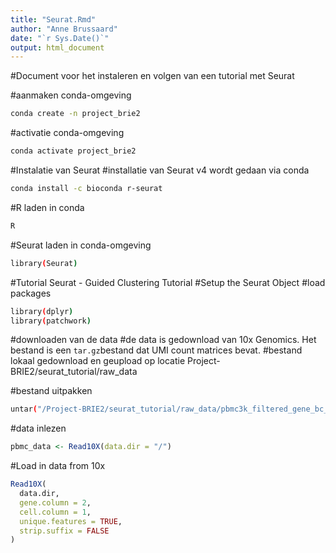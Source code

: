 ```yaml
---
title: "Seurat.Rmd"
author: "Anne Brussaard"
date: "`r Sys.Date()`"
output: html_document
---
```


#Document voor het instaleren en volgen van een tutorial met Seurat

#aanmaken conda-omgeving 
```bash
conda create -n project_brie2
```

#activatie conda-omgeving 
```bash
conda activate project_brie2
```

#Instalatie van Seurat
#installatie van Seurat v4 wordt gedaan via conda 
```bash
conda install -c bioconda r-seurat
```

#R laden in conda 
```bash
R
```

#Seurat laden in conda-omgeving 
```bash
library(Seurat)
```

#Tutorial Seurat - Guided Clustering Tutorial 
#Setup the Seurat Object 
#load packages 
```bash
library(dplyr)
library(patchwork)
```

#downloaden van de data 
#de data is gedownload van 10x Genomics. Het bestand is een `tar.gz`bestand dat UMI count matrices bevat. 
#bestand lokaal gedownload en geupload op locatie Project-BRIE2/seurat_tutorial/raw_data

#bestand uitpakken 
```bash
untar("/Project-BRIE2/seurat_tutorial/raw_data/pbmc3k_filtered_gene_bc_matrices.tar.gz", exdir = "/Project-BRIE2/seurat_tutorial/raw_data/pbmc3k/")
```

#data inlezen
```R
pbmc_data <- Read10X(data.dir = "/")
```

#Load in data from 10x
```r
Read10X(
  data.dir,
  gene.column = 2,
  cell.column = 1,
  unique.features = TRUE,
  strip.suffix = FALSE
)
```





